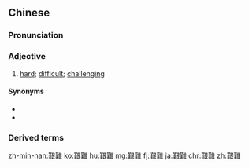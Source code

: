{{also|艰难}}
==Chinese==
{{zh-forms|s=艰难}}

===Pronunciation===
{{zh-pron
|m=jiānnán
|c=gaan1 naan4
|h=pfs=kân-nàn/kiên-nàn
|mn=kan-lân
|cat=a
}}

===Adjective===
{{zh-adj}}

# [[hard]]; [[difficult]]; [[challenging]]

====Synonyms====
* {{zh-l|困難}}
* {{zh-l|難}}

===Derived terms===
{{zh-der|艱難險阻}}

{{zh-cat|Intermediate}}

[[zh-min-nan:艱難]]
[[ko:艱難]]
[[hu:艱難]]
[[mg:艱難]]
[[fj:艱難]]
[[ja:艱難]]
[[chr:艱難]]
[[zh:艱難]]